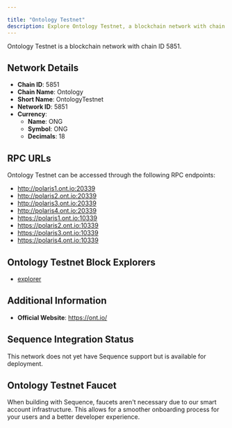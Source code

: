 ```yaml
---

title: "Ontology Testnet"
description: Explore Ontology Testnet, a blockchain network with chain ID 5851. Learn about its native currency, ONG, and how to interact with the network.
---
```




Ontology Testnet is a blockchain network with chain ID 5851.

## Network Details

- **Chain ID**: 5851
- **Chain Name**: Ontology
- **Short Name**: OntologyTestnet
- **Network ID**: 5851
- **Currency**: 
  - **Name**: ONG
  - **Symbol**: ONG
  - **Decimals**: 18

## RPC URLs

Ontology Testnet can be accessed through the following RPC endpoints:

- http://polaris1.ont.io:20339
- http://polaris2.ont.io:20339
- http://polaris3.ont.io:20339
- http://polaris4.ont.io:20339
- https://polaris1.ont.io:10339
- https://polaris2.ont.io:10339
- https://polaris3.ont.io:10339
- https://polaris4.ont.io:10339

## Ontology Testnet Block Explorers

- [explorer](https://explorer.ont.io/testnet)

## Additional Information

- **Official Website**: https://ont.io/

## Sequence Integration Status

This network does not yet have Sequence support but is available for deployment.

## Ontology Testnet Faucet

When building with Sequence, faucets aren't necessary due to our smart account infrastructure. This allows for a smoother onboarding process for your users and a better developer experience.
